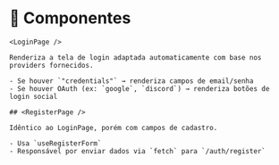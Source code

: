 # 🧩 Componentes

```tsx
<LoginPage />

Renderiza a tela de login adaptada automaticamente com base nos providers fornecidos.

- Se houver `"credentials"` → renderiza campos de email/senha
- Se houver OAuth (ex: `google`, `discord`) → renderiza botões de login social

## <RegisterPage />

Idêntico ao LoginPage, porém com campos de cadastro.

- Usa `useRegisterForm`
- Responsável por enviar dados via `fetch` para `/auth/register`
```
